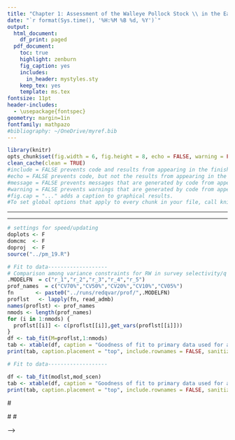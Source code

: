 ```yaml
---
title: "Chapter 1: Assessment of the Walleye Pollock Stock \\ in the Eastern Bering Sea"
date: "`r format(Sys.time(), '%H:%M %B %d, %Y')`"
output:
  html_document:
    df_print: paged
  pdf_document:
    toc: true
    highlight: zenburn
    fig_caption: yes
    includes:
      in_header: mystyles.sty
    keep_tex: yes
    template: ms.tex
fontsize: 11pt
header-includes:
  - \usepackage{fontspec}
geometry: margin=1in
fontfamily: mathpazo
#bibliography: ~/OneDrive/myref.bib
---
```

\pagenumbering{gobble}

```r

library(knitr)
opts_chunk$set(fig.width = 6, fig.height = 8, echo = FALSE, warning = FALSE, message = FALSE, cache=FALSE,results="asis")
clean_cache(clean = TRUE)
#include = FALSE prevents code and results from appearing in the finished file. R Markdown still runs the code in the chunk, and the results can be used by other chunks.
#echo = FALSE prevents code, but not the results from appearing in the finished file. This is a useful way to embed figures.
#message = FALSE prevents messages that are generated by code from appearing in the finished file.
#warning = FALSE prevents warnings that are generated by code from appearing in the finished.
#fig.cap = "..." adds a caption to graphical results.
#To set global options that apply to every chunk in your file, call knitr::opts_chunk$set in a code chunk. Knitr will treat each option that you pass to 
```
----


\begin{centering}
  James Ianelli, Stan Kotwicki, Taina Honkalehto, \\
  Abigail McCarthy, Sarah Stienessen, Kirstin Holsman,\\
  Elizabeth Siddon and Ben Fissel \\
\fontfamily{cmr}
\fontsize{10}{12}
\selectfont
  Alaska Fisheries Science Center, National Marine Fisheries Service \\
  National Oceanic and Atmospheric Administration \\ 
  7600 Sand Point Way NE., Seattle, WA 98115-6349 \\
`r format(Sys.time(), '%B %d, %Y')` \\
\end{centering}
----

```r
# settings for speed/updating 
doplots <- F
domcmc  <- F
doproj  <- F
source("../pm_19.R")
```

\clearpage
```r
# Fit to data------------------- 
# Comparison among variance constraints for RW in survey selectivity/q
.MODELFN  = c("r_1","r_2","r_3","r_4","r_5")
prof_names  = c("CV70%","CV50%","CV20%","CV10%","CV05%")
fn       <- paste0("../runs/redqvar/prof/",.MODELFN)
proflst   <- lapply(fn, read_admb)
names(proflst) <- prof_names
nmods <- length(prof_names)
for (i in 1:nmods) {
  proflst[[i]] <- c(proflst[[i]],get_vars(proflst[[i]]))
}
df <- tab_fit(M=proflst,1:nmods)
tab <- xtable(df, caption = "Goodness of fit to primary data used for assessment model parameter estimation profiling over different constraints on the extent bottom-trawl survey selectivity/availability is allowed to change;  EBS pollock.", label = "tab:mod_prof_fits")#, digits = 3,align="llrrrrr")
print(tab, caption.placement = "top", include.rownames = FALSE, sanitize.text.function = function(x){x})

# Fit to data------------------- 

df <- tab_fit(modlst,mod_scen)
tab <- xtable(df, caption = "Goodness of fit to primary data used for assessment model parameter estimation for different model configurations, EBS pollock.", label = "tab:mod_fits", digits = 3,align="llrrrrr")
print(tab, caption.placement = "top", include.rownames = FALSE, sanitize.text.function = function(x){x})

```
<!--
#```{r child = 'text.Rmd'}
#```
#```{r child = 'ref.Rmd'}
#```
#```{r child = 'tab.Rmd'}
#```
#```{r child = 'figs.Rmd'}
#```
#```{r child = 'model.Rmd'}
#```
#```{r child = 'App.Rmd'}
#```
-->
 #\tableofcontents

 #\listoftables

 #\listoffigures


-->